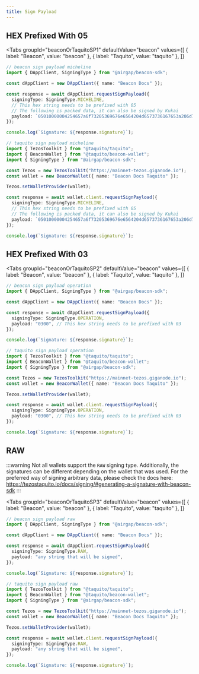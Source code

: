```yaml
---
title: Sign Payload
---
```



## HEX Prefixed With 05

<Tabs
  groupId="beaconOrTaquitoSP1"
  defaultValue="beacon"
  values={[
    { label: "Beacon", value: "beacon" },
    { label: "Taquito", value: "taquito" },
  ]}
>
  <TabItem value="beacon">

```ts live
// beacon sign payload micheline
import { DAppClient, SigningType } from "@airgap/beacon-sdk";

const dAppClient = new DAppClient({ name: "Beacon Docs" });

const response = await dAppClient.requestSignPayload({
  signingType: SigningType.MICHELINE,
  // This hex string needs to be prefixed with 05
  // The following is packed data, it can also be signed by Kukai
  payload: `05010000004254657a6f73205369676e6564204d6573736167653a206d79646170702e636f6d20323032312d30312d31345431353a31363a30345a2048656c6c6f20776f726c6421`,
});

console.log(`Signature: ${response.signature}`);
```

</TabItem>

<TabItem value="taquito">

```ts live
// taquito sign payload micheline
import { TezosToolkit } from "@taquito/taquito";
import { BeaconWallet } from "@taquito/beacon-wallet";
import { SigningType } from "@airgap/beacon-sdk";

const Tezos = new TezosToolkit("https://mainnet-tezos.giganode.io");
const wallet = new BeaconWallet({ name: "Beacon Docs Taquito" });

Tezos.setWalletProvider(wallet);

const response = await wallet.client.requestSignPayload({
  signingType: SigningType.MICHELINE,
  // This hex string needs to be prefixed with 05
  // The following is packed data, it can also be signed by Kukai
  payload: `05010000004254657a6f73205369676e6564204d6573736167653a206d79646170702e636f6d20323032312d30312d31345431353a31363a30345a2048656c6c6f20776f726c6421`,
});

console.log(`Signature: ${response.signature}`);
```

</TabItem>
</Tabs>

## HEX Prefixed With 03

<Tabs
  groupId="beaconOrTaquitoSP2"
  defaultValue="beacon"
  values={[
    { label: "Beacon", value: "beacon" },
    { label: "Taquito", value: "taquito" },
  ]}
>
  <TabItem value="beacon">

```ts live
// beacon sign payload operation
import { DAppClient, SigningType } from "@airgap/beacon-sdk";

const dAppClient = new DAppClient({ name: "Beacon Docs" });

const response = await dAppClient.requestSignPayload({
  signingType: SigningType.OPERATION,
  payload: "0300", // This hex string needs to be prefixed with 03
});

console.log(`Signature: ${response.signature}`);
```

</TabItem>

<TabItem value="taquito">

```ts live
// taquito sign payload operation
import { TezosToolkit } from "@taquito/taquito";
import { BeaconWallet } from "@taquito/beacon-wallet";
import { SigningType } from "@airgap/beacon-sdk";

const Tezos = new TezosToolkit("https://mainnet-tezos.giganode.io");
const wallet = new BeaconWallet({ name: "Beacon Docs Taquito" });

Tezos.setWalletProvider(wallet);

const response = await wallet.client.requestSignPayload({
  signingType: SigningType.OPERATION,
  payload: "0300", // This hex string needs to be prefixed with 03
});

console.log(`Signature: ${response.signature}`);
```

</TabItem>
</Tabs>

## RAW

:::warning
Not all wallets support the `RAW` signing type. Additionally, the signatures can be different depending on the wallet that was used. For the preferred way of signing arbitrary data, please check the docs here: https://tezostaquito.io/docs/signing/#generating-a-signature-with-beacon-sdk
:::

<Tabs
  groupId="beaconOrTaquitoSP3"
  defaultValue="beacon"
  values={[
    { label: "Beacon", value: "beacon" },
    { label: "Taquito", value: "taquito" },
  ]}
>
  <TabItem value="beacon">

```ts live
// beacon sign payload raw
import { DAppClient, SigningType } from "@airgap/beacon-sdk";

const dAppClient = new DAppClient({ name: "Beacon Docs" });

const response = await dAppClient.requestSignPayload({
  signingType: SigningType.RAW,
  payload: "any string that will be signed",
});

console.log(`Signature: ${response.signature}`);
```

</TabItem>

<TabItem value="taquito">

```ts live
// taquito sign payload raw
import { TezosToolkit } from "@taquito/taquito";
import { BeaconWallet } from "@taquito/beacon-wallet";
import { SigningType } from "@airgap/beacon-sdk";

const Tezos = new TezosToolkit("https://mainnet-tezos.giganode.io");
const wallet = new BeaconWallet({ name: "Beacon Docs Taquito" });

Tezos.setWalletProvider(wallet);

const response = await wallet.client.requestSignPayload({
  signingType: SigningType.RAW,
  payload: "any string that will be signed",
});

console.log(`Signature: ${response.signature}`);
```

</TabItem>
</Tabs>
